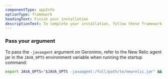 ```yaml
---
componentType: appInfo
optionType: framework 
headingText: Finish your installation
descriptionText: To complete your installation, follow these framework-specific steps. If you need a different framework, select it at the top of this page.
---
```


### Pass your argument

To pass the `-javaagent` argument on Geronimo, refer to the New Relic agent jar in the `JAVA_OPTS` environment variable when running the startup command:

```bash
export JAVA_OPTS="$JAVA_OPTS -javaagent:/full/path/to/newrelic.jar" && geronimo run
```